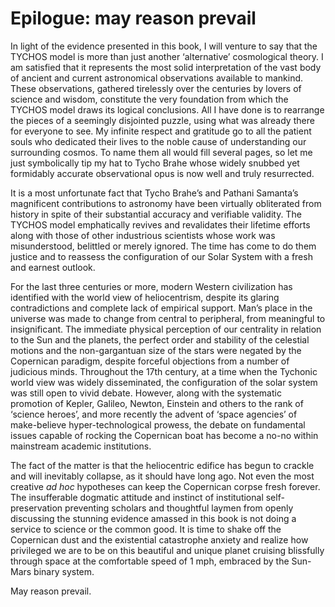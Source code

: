 Epilogue: may reason prevail
==============================================================================

In light of the evidence presented in this book, I will venture to say that the TYCHOS model is more than just another ‘alternative’ cosmological theory. I am satisfied that it represents the most solid interpretation of the vast body of ancient and current astronomical observations available to mankind. These observations, gathered tirelessly over the centuries by lovers of science and wisdom, constitute the very foundation from which the TYCHOS model draws its logical conclusions. All I have done is to rearrange the pieces of a seemingly disjointed puzzle, using what was already there for everyone to see. My infinite respect and gratitude go to all the patient souls who dedicated their lives to the noble cause of understanding our surrounding cosmos. To name them all would fill several pages, so let me just symbolically tip my hat to Tycho Brahe whose widely snubbed yet formidably accurate observational opus is now well and truly resurrected.

It is a most unfortunate fact that Tycho Brahe’s and Pathani Samanta’s magnificent contributions to astronomy have been virtually obliterated from history in spite of their substantial accuracy and verifiable validity. The TYCHOS model emphatically revives and revalidates their lifetime efforts along with those of other industrious scientists whose work was misunderstood, belittled or merely ignored. The time has come to do them justice and to reassess the configuration of our Solar System with a fresh and earnest outlook. 

For the last three centuries or more, modern Western civilization has identified with the world view of heliocentrism, despite its glaring contradictions and complete lack of empirical support. Man’s place in the universe was made to change from central to peripheral, from meaningful to insignificant. The immediate physical perception of our centrality in relation to the Sun and the planets, the perfect order and stability of the celestial motions and the non-gargantuan size of the stars were negated by the Copernican paradigm, despite forceful objections from a number of judicious minds. Throughout the 17th century, at a time when the Tychonic world view was widely disseminated, the configuration of the solar system was still open to vivid debate. However, along with the systematic promotion of Kepler, Galileo, Newton, Einstein and others to the rank of ‘science heroes’, and more recently the advent of ‘space agencies’ of make-believe hyper-technological prowess, the debate on fundamental issues capable of rocking the Copernican boat has become a no-no within mainstream academic institutions. 

The fact of the matter is that the heliocentric edifice has begun to crackle and will inevitably collapse, as it should have long ago. Not even the most creative _ad hoc_ hypotheses can keep the Copernican corpse fresh forever. The insufferable dogmatic attitude and instinct of institutional self-preservation preventing scholars and thoughtful laymen from openly discussing the stunning evidence amassed in this book is not doing a service to science or the common good. It is time to shake off the Copernican dust and the existential catastrophe anxiety and realize how privileged we are to be on this beautiful and unique planet cruising blissfully through space at the comfortable speed of 1 mph, embraced by the Sun-Mars binary system.

May reason prevail. 

